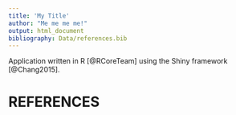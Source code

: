 ```yaml
---
title: 'My Title'
author: "Me me me me!"
output: html_document
bibliography: Data/references.bib
---
```


Application written in R [@RCoreTeam] using the Shiny framework [@Chang2015].

# REFERENCES
